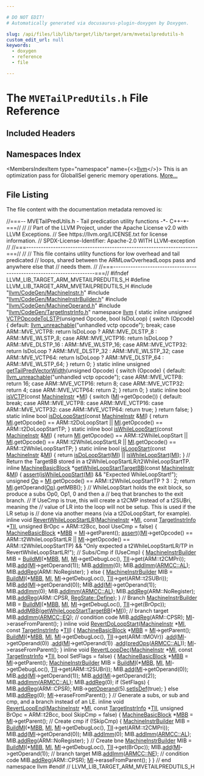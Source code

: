 ```yaml
---

# DO NOT EDIT!
# Automatically generated via docusaurus-plugin-doxygen by Doxygen.

slug: /api/files/lib/lib/target/lib/target/arm/mvetailpredutils-h
custom_edit_url: null
keywords:
  - doxygen
  - reference
  - file

---
```





# The `MVETailPredUtils.h` File Reference

<DoxygenPage pluginConfig={pluginConfig}>



## Included Headers

<IncludesList>
<IncludesListItem
  filePath="llvm/CodeGen/MachineInstr.h"
  permalink="/docs/api/files/include/include/llvm/include/llvm/codegen/machineinstr-h"
  isLocal="true" />
<IncludesListItem
  filePath="llvm/CodeGen/MachineInstrBuilder.h"
  permalink="/docs/api/files/include/include/llvm/include/llvm/codegen/machineinstrbuilder-h"
  isLocal="true" />
<IncludesListItem
  filePath="llvm/CodeGen/MachineOperand.h"
  permalink="/docs/api/files/include/include/llvm/include/llvm/codegen/machineoperand-h"
  isLocal="true" />
<IncludesListItem
  filePath="llvm/CodeGen/TargetInstrInfo.h"
  permalink="/docs/api/files/include/include/llvm/include/llvm/codegen/targetinstrinfo-h"
  isLocal="true" />
</IncludesList>

## Namespaces Index

<MembersIndex>

<MembersIndexItem
  type="namespace"
  name={<><a href="/docs/api/namespaces/llvm">llvm</a></>}>
This is an optimization pass for GlobalISel generic memory operations. <a href="/docs/api/namespaces/llvm/#details">More...</a>
</MembersIndexItem>

</MembersIndex>


## File Listing

The file content with the documentation metadata removed is:

<ProgramListing>

<Link id="l00001" /><CodeLine lineNumber="1"><Highlight kind="comment">//===-- MVETailPredUtils.h - Tail predication utility functions -&#42;- C++-&#42;-===//</Highlight><Highlight kind="normal"></Highlight></CodeLine>
<Link id="l00002" /><CodeLine lineNumber="2"><Highlight kind="normal"></Highlight><Highlight kind="comment">//</Highlight><Highlight kind="normal"></Highlight></CodeLine>
<Link id="l00003" /><CodeLine lineNumber="3"><Highlight kind="normal"></Highlight><Highlight kind="comment">// Part of the LLVM Project, under the Apache License v2.0 with LLVM Exceptions.</Highlight><Highlight kind="normal"></Highlight></CodeLine>
<Link id="l00004" /><CodeLine lineNumber="4"><Highlight kind="normal"></Highlight><Highlight kind="comment">// See https://llvm.org/LICENSE.txt for license information.</Highlight><Highlight kind="normal"></Highlight></CodeLine>
<Link id="l00005" /><CodeLine lineNumber="5"><Highlight kind="normal"></Highlight><Highlight kind="comment">// SPDX-License-Identifier: Apache-2.0 WITH LLVM-exception</Highlight><Highlight kind="normal"></Highlight></CodeLine>
<Link id="l00006" /><CodeLine lineNumber="6"><Highlight kind="normal"></Highlight><Highlight kind="comment">//</Highlight><Highlight kind="normal"></Highlight></CodeLine>
<Link id="l00007" /><CodeLine lineNumber="7"><Highlight kind="normal"></Highlight><Highlight kind="comment">//===----------------------------------------------------------------------===//</Highlight><Highlight kind="normal"></Highlight></CodeLine>
<Link id="l00008" /><CodeLine lineNumber="8"><Highlight kind="normal"></Highlight><Highlight kind="comment">//</Highlight><Highlight kind="normal"></Highlight></CodeLine>
<Link id="l00009" /><CodeLine lineNumber="9"><Highlight kind="normal"></Highlight><Highlight kind="comment">// This file contains utility functions for low overhead and tail predicated</Highlight><Highlight kind="normal"></Highlight></CodeLine>
<Link id="l00010" /><CodeLine lineNumber="10"><Highlight kind="normal"></Highlight><Highlight kind="comment">// loops, shared between the ARMLowOverheadLoops pass and anywhere else that</Highlight><Highlight kind="normal"></Highlight></CodeLine>
<Link id="l00011" /><CodeLine lineNumber="11"><Highlight kind="normal"></Highlight><Highlight kind="comment">// needs them.</Highlight><Highlight kind="normal"></Highlight></CodeLine>
<Link id="l00012" /><CodeLine lineNumber="12"><Highlight kind="normal"></Highlight><Highlight kind="comment">//</Highlight><Highlight kind="normal"></Highlight></CodeLine>
<Link id="l00013" /><CodeLine lineNumber="13"><Highlight kind="normal"></Highlight><Highlight kind="comment">//===----------------------------------------------------------------------===//</Highlight><Highlight kind="normal"></Highlight></CodeLine>
<Link id="l00014" /><CodeLine lineNumber="14"><Highlight kind="normal"></Highlight></CodeLine>
<Link id="l00015" /><CodeLine lineNumber="15"><Highlight kind="normal"></Highlight><Highlight kind="preprocessor">#ifndef LLVM&#95;LIB&#95;TARGET&#95;ARM&#95;MVETAILPREDUTILS&#95;H</Highlight><Highlight kind="normal"></Highlight></CodeLine>
<Link id="l00016" /><CodeLine lineNumber="16"><Highlight kind="normal"></Highlight><Highlight kind="preprocessor">#define LLVM&#95;LIB&#95;TARGET&#95;ARM&#95;MVETAILPREDUTILS&#95;H</Highlight><Highlight kind="normal"></Highlight></CodeLine>
<Link id="l00017" /><CodeLine lineNumber="17"><Highlight kind="normal"></Highlight></CodeLine>
<Link id="l00018" /><CodeLine lineNumber="18"><Highlight kind="normal"></Highlight><Highlight kind="preprocessor">#include &quot;<a href="/docs/api/files/include/include/llvm/include/llvm/codegen/machineinstr-h">llvm/CodeGen/MachineInstr.h</a>&quot;</Highlight><Highlight kind="normal"></Highlight></CodeLine>
<Link id="l00019" /><CodeLine lineNumber="19"><Highlight kind="normal"></Highlight><Highlight kind="preprocessor">#include &quot;<a href="/docs/api/files/include/include/llvm/include/llvm/codegen/machineinstrbuilder-h">llvm/CodeGen/MachineInstrBuilder.h</a>&quot;</Highlight><Highlight kind="normal"></Highlight></CodeLine>
<Link id="l00020" /><CodeLine lineNumber="20"><Highlight kind="normal"></Highlight><Highlight kind="preprocessor">#include &quot;<a href="/docs/api/files/include/include/llvm/include/llvm/codegen/machineoperand-h">llvm/CodeGen/MachineOperand.h</a>&quot;</Highlight><Highlight kind="normal"></Highlight></CodeLine>
<Link id="l00021" /><CodeLine lineNumber="21"><Highlight kind="normal"></Highlight><Highlight kind="preprocessor">#include &quot;<a href="/docs/api/files/include/include/llvm/include/llvm/codegen/targetinstrinfo-h">llvm/CodeGen/TargetInstrInfo.h</a>&quot;</Highlight><Highlight kind="normal"></Highlight></CodeLine>
<Link id="l00022" /><CodeLine lineNumber="22"><Highlight kind="normal"></Highlight></CodeLine>
<Link id="l00023" /><CodeLine lineNumber="23"><Highlight kind="normal"></Highlight><Highlight kind="keyword">namespace </Highlight><Highlight kind="normal"><a href="/docs/api/namespaces/llvm">llvm</a> &#123;</Highlight></CodeLine>
<Link id="l00024" /><CodeLine lineNumber="24"><Highlight kind="normal"></Highlight></CodeLine>
<Link id="l00025" /><CodeLine lineNumber="25" lineLink="/docs/api/namespaces/llvm/#aa66305962c0042c0ef4d8f881a282d72"><Highlight kind="normal"></Highlight><Highlight kind="keyword">static</Highlight><Highlight kind="normal"> </Highlight><Highlight kind="keyword">inline</Highlight><Highlight kind="normal"> </Highlight><Highlight kind="keywordtype">unsigned</Highlight><Highlight kind="normal"> <a href="/docs/api/namespaces/llvm/#aa66305962c0042c0ef4d8f881a282d72">VCTPOpcodeToLSTP</a>(</Highlight><Highlight kind="keywordtype">unsigned</Highlight><Highlight kind="normal"> Opcode, </Highlight><Highlight kind="keywordtype">bool</Highlight><Highlight kind="normal"> IsDoLoop) &#123;</Highlight></CodeLine>
<Link id="l00026" /><CodeLine lineNumber="26"><Highlight kind="normal">  </Highlight><Highlight kind="keywordflow">switch</Highlight><Highlight kind="normal"> (Opcode) &#123;</Highlight></CodeLine>
<Link id="l00027" /><CodeLine lineNumber="27"><Highlight kind="normal">  </Highlight><Highlight kind="keywordflow">default</Highlight><Highlight kind="normal">:</Highlight></CodeLine>
<Link id="l00028" /><CodeLine lineNumber="28"><Highlight kind="normal">    <a href="/docs/api/files/include/include/llvm/include/llvm/support/errorhandling-h/#ace243f5c25697a1107cce46626b3dc94">llvm&#95;unreachable</a>(</Highlight><Highlight kind="stringliteral">&quot;unhandled vctp opcode&quot;</Highlight><Highlight kind="normal">);</Highlight></CodeLine>
<Link id="l00029" /><CodeLine lineNumber="29"><Highlight kind="normal">    </Highlight><Highlight kind="keywordflow">break</Highlight><Highlight kind="normal">;</Highlight></CodeLine>
<Link id="l00030" /><CodeLine lineNumber="30"><Highlight kind="normal">  </Highlight><Highlight kind="keywordflow">case</Highlight><Highlight kind="normal"> ARM::MVE&#95;VCTP8:</Highlight></CodeLine>
<Link id="l00031" /><CodeLine lineNumber="31"><Highlight kind="normal">    </Highlight><Highlight kind="keywordflow">return</Highlight><Highlight kind="normal"> IsDoLoop ? ARM::MVE&#95;DLSTP&#95;8 : ARM::MVE&#95;WLSTP&#95;8;</Highlight></CodeLine>
<Link id="l00032" /><CodeLine lineNumber="32"><Highlight kind="normal">  </Highlight><Highlight kind="keywordflow">case</Highlight><Highlight kind="normal"> ARM::MVE&#95;VCTP16:</Highlight></CodeLine>
<Link id="l00033" /><CodeLine lineNumber="33"><Highlight kind="normal">    </Highlight><Highlight kind="keywordflow">return</Highlight><Highlight kind="normal"> IsDoLoop ? ARM::MVE&#95;DLSTP&#95;16 : ARM::MVE&#95;WLSTP&#95;16;</Highlight></CodeLine>
<Link id="l00034" /><CodeLine lineNumber="34"><Highlight kind="normal">  </Highlight><Highlight kind="keywordflow">case</Highlight><Highlight kind="normal"> ARM::MVE&#95;VCTP32:</Highlight></CodeLine>
<Link id="l00035" /><CodeLine lineNumber="35"><Highlight kind="normal">    </Highlight><Highlight kind="keywordflow">return</Highlight><Highlight kind="normal"> IsDoLoop ? ARM::MVE&#95;DLSTP&#95;32 : ARM::MVE&#95;WLSTP&#95;32;</Highlight></CodeLine>
<Link id="l00036" /><CodeLine lineNumber="36"><Highlight kind="normal">  </Highlight><Highlight kind="keywordflow">case</Highlight><Highlight kind="normal"> ARM::MVE&#95;VCTP64:</Highlight></CodeLine>
<Link id="l00037" /><CodeLine lineNumber="37"><Highlight kind="normal">    </Highlight><Highlight kind="keywordflow">return</Highlight><Highlight kind="normal"> IsDoLoop ? ARM::MVE&#95;DLSTP&#95;64 : ARM::MVE&#95;WLSTP&#95;64;</Highlight></CodeLine>
<Link id="l00038" /><CodeLine lineNumber="38"><Highlight kind="normal">  &#125;</Highlight></CodeLine>
<Link id="l00039" /><CodeLine lineNumber="39"><Highlight kind="normal">  </Highlight><Highlight kind="keywordflow">return</Highlight><Highlight kind="normal"> 0;</Highlight></CodeLine>
<Link id="l00040" /><CodeLine lineNumber="40"><Highlight kind="normal">&#125;</Highlight></CodeLine>
<Link id="l00041" /><CodeLine lineNumber="41"><Highlight kind="normal"></Highlight></CodeLine>
<Link id="l00042" /><CodeLine lineNumber="42" lineLink="/docs/api/namespaces/llvm/#a469e94cf2a0777a0bb92dfb2f6fa5b12"><Highlight kind="normal"></Highlight><Highlight kind="keyword">static</Highlight><Highlight kind="normal"> </Highlight><Highlight kind="keyword">inline</Highlight><Highlight kind="normal"> </Highlight><Highlight kind="keywordtype">unsigned</Highlight><Highlight kind="normal"> <a href="/docs/api/namespaces/llvm/#a469e94cf2a0777a0bb92dfb2f6fa5b12">getTailPredVectorWidth</a>(</Highlight><Highlight kind="keywordtype">unsigned</Highlight><Highlight kind="normal"> Opcode) &#123;</Highlight></CodeLine>
<Link id="l00043" /><CodeLine lineNumber="43"><Highlight kind="normal">  </Highlight><Highlight kind="keywordflow">switch</Highlight><Highlight kind="normal"> (Opcode) &#123;</Highlight></CodeLine>
<Link id="l00044" /><CodeLine lineNumber="44"><Highlight kind="normal">  </Highlight><Highlight kind="keywordflow">default</Highlight><Highlight kind="normal">:</Highlight></CodeLine>
<Link id="l00045" /><CodeLine lineNumber="45"><Highlight kind="normal">    <a href="/docs/api/files/include/include/llvm/include/llvm/support/errorhandling-h/#ace243f5c25697a1107cce46626b3dc94">llvm&#95;unreachable</a>(</Highlight><Highlight kind="stringliteral">&quot;unhandled vctp opcode&quot;</Highlight><Highlight kind="normal">);</Highlight></CodeLine>
<Link id="l00046" /><CodeLine lineNumber="46"><Highlight kind="normal">  </Highlight><Highlight kind="keywordflow">case</Highlight><Highlight kind="normal"> ARM::MVE&#95;VCTP8:</Highlight></CodeLine>
<Link id="l00047" /><CodeLine lineNumber="47"><Highlight kind="normal">    </Highlight><Highlight kind="keywordflow">return</Highlight><Highlight kind="normal"> 16;</Highlight></CodeLine>
<Link id="l00048" /><CodeLine lineNumber="48"><Highlight kind="normal">  </Highlight><Highlight kind="keywordflow">case</Highlight><Highlight kind="normal"> ARM::MVE&#95;VCTP16:</Highlight></CodeLine>
<Link id="l00049" /><CodeLine lineNumber="49"><Highlight kind="normal">    </Highlight><Highlight kind="keywordflow">return</Highlight><Highlight kind="normal"> 8;</Highlight></CodeLine>
<Link id="l00050" /><CodeLine lineNumber="50"><Highlight kind="normal">  </Highlight><Highlight kind="keywordflow">case</Highlight><Highlight kind="normal"> ARM::MVE&#95;VCTP32:</Highlight></CodeLine>
<Link id="l00051" /><CodeLine lineNumber="51"><Highlight kind="normal">    </Highlight><Highlight kind="keywordflow">return</Highlight><Highlight kind="normal"> 4;</Highlight></CodeLine>
<Link id="l00052" /><CodeLine lineNumber="52"><Highlight kind="normal">  </Highlight><Highlight kind="keywordflow">case</Highlight><Highlight kind="normal"> ARM::MVE&#95;VCTP64:</Highlight></CodeLine>
<Link id="l00053" /><CodeLine lineNumber="53"><Highlight kind="normal">    </Highlight><Highlight kind="keywordflow">return</Highlight><Highlight kind="normal"> 2;</Highlight></CodeLine>
<Link id="l00054" /><CodeLine lineNumber="54"><Highlight kind="normal">  &#125;</Highlight></CodeLine>
<Link id="l00055" /><CodeLine lineNumber="55"><Highlight kind="normal">  </Highlight><Highlight kind="keywordflow">return</Highlight><Highlight kind="normal"> 0;</Highlight></CodeLine>
<Link id="l00056" /><CodeLine lineNumber="56"><Highlight kind="normal">&#125;</Highlight></CodeLine>
<Link id="l00057" /><CodeLine lineNumber="57"><Highlight kind="normal"></Highlight></CodeLine>
<Link id="l00058" /><CodeLine lineNumber="58" lineLink="/docs/api/namespaces/llvm/#a1aac4710f97e398ee1ab548fa48b5bb9"><Highlight kind="normal"></Highlight><Highlight kind="keyword">static</Highlight><Highlight kind="normal"> </Highlight><Highlight kind="keyword">inline</Highlight><Highlight kind="normal"> </Highlight><Highlight kind="keywordtype">bool</Highlight><Highlight kind="normal"> <a href="/docs/api/namespaces/llvm/#a1aac4710f97e398ee1ab548fa48b5bb9">isVCTP</a>(</Highlight><Highlight kind="keyword">const</Highlight><Highlight kind="normal"> <a href="/docs/api/classes/llvm/machineinstr">MachineInstr</a> &#42;<a href="/docs/api/files/lib/lib/codegen/lib/codegen/globalisel/irtranslator-cpp/#abe44dfdea65b4f7e11e0a608ab708b76">MI</a>) &#123;</Highlight></CodeLine>
<Link id="l00059" /><CodeLine lineNumber="59"><Highlight kind="normal">  </Highlight><Highlight kind="keywordflow">switch</Highlight><Highlight kind="normal"> (<a href="/docs/api/files/lib/lib/codegen/lib/codegen/globalisel/irtranslator-cpp/#abe44dfdea65b4f7e11e0a608ab708b76">MI</a>-&gt;getOpcode()) &#123;</Highlight></CodeLine>
<Link id="l00060" /><CodeLine lineNumber="60"><Highlight kind="normal">  </Highlight><Highlight kind="keywordflow">default</Highlight><Highlight kind="normal">:</Highlight></CodeLine>
<Link id="l00061" /><CodeLine lineNumber="61"><Highlight kind="normal">    </Highlight><Highlight kind="keywordflow">break</Highlight><Highlight kind="normal">;</Highlight></CodeLine>
<Link id="l00062" /><CodeLine lineNumber="62"><Highlight kind="normal">  </Highlight><Highlight kind="keywordflow">case</Highlight><Highlight kind="normal"> ARM::MVE&#95;VCTP8:</Highlight></CodeLine>
<Link id="l00063" /><CodeLine lineNumber="63"><Highlight kind="normal">  </Highlight><Highlight kind="keywordflow">case</Highlight><Highlight kind="normal"> ARM::MVE&#95;VCTP16:</Highlight></CodeLine>
<Link id="l00064" /><CodeLine lineNumber="64"><Highlight kind="normal">  </Highlight><Highlight kind="keywordflow">case</Highlight><Highlight kind="normal"> ARM::MVE&#95;VCTP32:</Highlight></CodeLine>
<Link id="l00065" /><CodeLine lineNumber="65"><Highlight kind="normal">  </Highlight><Highlight kind="keywordflow">case</Highlight><Highlight kind="normal"> ARM::MVE&#95;VCTP64:</Highlight></CodeLine>
<Link id="l00066" /><CodeLine lineNumber="66"><Highlight kind="normal">    </Highlight><Highlight kind="keywordflow">return</Highlight><Highlight kind="normal"> </Highlight><Highlight kind="keyword">true</Highlight><Highlight kind="normal">;</Highlight></CodeLine>
<Link id="l00067" /><CodeLine lineNumber="67"><Highlight kind="normal">  &#125;</Highlight></CodeLine>
<Link id="l00068" /><CodeLine lineNumber="68"><Highlight kind="normal">  </Highlight><Highlight kind="keywordflow">return</Highlight><Highlight kind="normal"> </Highlight><Highlight kind="keyword">false</Highlight><Highlight kind="normal">;</Highlight></CodeLine>
<Link id="l00069" /><CodeLine lineNumber="69"><Highlight kind="normal">&#125;</Highlight></CodeLine>
<Link id="l00070" /><CodeLine lineNumber="70"><Highlight kind="normal"></Highlight></CodeLine>
<Link id="l00071" /><CodeLine lineNumber="71" lineLink="/docs/api/namespaces/llvm/#a022cded702d737077e735b1eb79f8a28"><Highlight kind="normal"></Highlight><Highlight kind="keyword">static</Highlight><Highlight kind="normal"> </Highlight><Highlight kind="keyword">inline</Highlight><Highlight kind="normal"> </Highlight><Highlight kind="keywordtype">bool</Highlight><Highlight kind="normal"> <a href="/docs/api/namespaces/llvm/#a022cded702d737077e735b1eb79f8a28">isDoLoopStart</a>(</Highlight><Highlight kind="keyword">const</Highlight><Highlight kind="normal"> <a href="/docs/api/classes/llvm/machineinstr">MachineInstr</a> &amp;<a href="/docs/api/files/lib/lib/codegen/lib/codegen/globalisel/irtranslator-cpp/#abe44dfdea65b4f7e11e0a608ab708b76">MI</a>) &#123;</Highlight></CodeLine>
<Link id="l00072" /><CodeLine lineNumber="72"><Highlight kind="normal">  </Highlight><Highlight kind="keywordflow">return</Highlight><Highlight kind="normal"> <a href="/docs/api/files/lib/lib/codegen/lib/codegen/globalisel/irtranslator-cpp/#abe44dfdea65b4f7e11e0a608ab708b76">MI</a>.getOpcode() == ARM::t2DoLoopStart ||</Highlight></CodeLine>
<Link id="l00073" /><CodeLine lineNumber="73"><Highlight kind="normal">         <a href="/docs/api/files/lib/lib/codegen/lib/codegen/globalisel/irtranslator-cpp/#abe44dfdea65b4f7e11e0a608ab708b76">MI</a>.getOpcode() == ARM::t2DoLoopStartTP;</Highlight></CodeLine>
<Link id="l00074" /><CodeLine lineNumber="74"><Highlight kind="normal">&#125;</Highlight></CodeLine>
<Link id="l00075" /><CodeLine lineNumber="75"><Highlight kind="normal"></Highlight></CodeLine>
<Link id="l00076" /><CodeLine lineNumber="76" lineLink="/docs/api/namespaces/llvm/#ace27fc73322204af1d8dbd05dea927bc"><Highlight kind="normal"></Highlight><Highlight kind="keyword">static</Highlight><Highlight kind="normal"> </Highlight><Highlight kind="keyword">inline</Highlight><Highlight kind="normal"> </Highlight><Highlight kind="keywordtype">bool</Highlight><Highlight kind="normal"> <a href="/docs/api/namespaces/llvm/#ace27fc73322204af1d8dbd05dea927bc">isWhileLoopStart</a>(</Highlight><Highlight kind="keyword">const</Highlight><Highlight kind="normal"> <a href="/docs/api/classes/llvm/machineinstr">MachineInstr</a> &amp;<a href="/docs/api/files/lib/lib/codegen/lib/codegen/globalisel/irtranslator-cpp/#abe44dfdea65b4f7e11e0a608ab708b76">MI</a>) &#123;</Highlight></CodeLine>
<Link id="l00077" /><CodeLine lineNumber="77"><Highlight kind="normal">  </Highlight><Highlight kind="keywordflow">return</Highlight><Highlight kind="normal"> <a href="/docs/api/files/lib/lib/codegen/lib/codegen/globalisel/irtranslator-cpp/#abe44dfdea65b4f7e11e0a608ab708b76">MI</a>.getOpcode() == ARM::t2WhileLoopStart ||</Highlight></CodeLine>
<Link id="l00078" /><CodeLine lineNumber="78"><Highlight kind="normal">         <a href="/docs/api/files/lib/lib/codegen/lib/codegen/globalisel/irtranslator-cpp/#abe44dfdea65b4f7e11e0a608ab708b76">MI</a>.getOpcode() == ARM::t2WhileLoopStartLR ||</Highlight></CodeLine>
<Link id="l00079" /><CodeLine lineNumber="79"><Highlight kind="normal">         <a href="/docs/api/files/lib/lib/codegen/lib/codegen/globalisel/irtranslator-cpp/#abe44dfdea65b4f7e11e0a608ab708b76">MI</a>.getOpcode() == ARM::t2WhileLoopStartTP;</Highlight></CodeLine>
<Link id="l00080" /><CodeLine lineNumber="80"><Highlight kind="normal">&#125;</Highlight></CodeLine>
<Link id="l00081" /><CodeLine lineNumber="81"><Highlight kind="normal"></Highlight></CodeLine>
<Link id="l00082" /><CodeLine lineNumber="82" lineLink="/docs/api/namespaces/llvm/#a853bcbeb54ba762a07c1ae1a0e16ccad"><Highlight kind="normal"></Highlight><Highlight kind="keyword">static</Highlight><Highlight kind="normal"> </Highlight><Highlight kind="keyword">inline</Highlight><Highlight kind="normal"> </Highlight><Highlight kind="keywordtype">bool</Highlight><Highlight kind="normal"> <a href="/docs/api/namespaces/llvm/#a853bcbeb54ba762a07c1ae1a0e16ccad">isLoopStart</a>(</Highlight><Highlight kind="keyword">const</Highlight><Highlight kind="normal"> <a href="/docs/api/classes/llvm/machineinstr">MachineInstr</a> &amp;<a href="/docs/api/files/lib/lib/codegen/lib/codegen/globalisel/irtranslator-cpp/#abe44dfdea65b4f7e11e0a608ab708b76">MI</a>) &#123;</Highlight></CodeLine>
<Link id="l00083" /><CodeLine lineNumber="83"><Highlight kind="normal">  </Highlight><Highlight kind="keywordflow">return</Highlight><Highlight kind="normal"> <a href="/docs/api/namespaces/llvm/#a022cded702d737077e735b1eb79f8a28">isDoLoopStart</a>(<a href="/docs/api/files/lib/lib/codegen/lib/codegen/globalisel/irtranslator-cpp/#abe44dfdea65b4f7e11e0a608ab708b76">MI</a>) || <a href="/docs/api/namespaces/llvm/#ace27fc73322204af1d8dbd05dea927bc">isWhileLoopStart</a>(<a href="/docs/api/files/lib/lib/codegen/lib/codegen/globalisel/irtranslator-cpp/#abe44dfdea65b4f7e11e0a608ab708b76">MI</a>);</Highlight></CodeLine>
<Link id="l00084" /><CodeLine lineNumber="84"><Highlight kind="normal">&#125;</Highlight></CodeLine>
<Link id="l00085" /><CodeLine lineNumber="85"><Highlight kind="normal"></Highlight></CodeLine>
<Link id="l00086" /><CodeLine lineNumber="86"><Highlight kind="normal"></Highlight><Highlight kind="comment">// Return the TargetBB stored in a t2WhileLoopStartLR/t2WhileLoopStartTP.</Highlight><Highlight kind="normal"></Highlight></CodeLine>
<Link id="l00087" /><CodeLine lineNumber="87" lineLink="/docs/api/namespaces/llvm/#ac0b14ffe3bb6e079f201c83a682b8943"><Highlight kind="normal"></Highlight><Highlight kind="keyword">inline</Highlight><Highlight kind="normal"> <a href="/docs/api/classes/llvm/machinebasicblock">MachineBasicBlock</a> &#42;<a href="/docs/api/namespaces/llvm/#ac0b14ffe3bb6e079f201c83a682b8943">getWhileLoopStartTargetBB</a>(</Highlight><Highlight kind="keyword">const</Highlight><Highlight kind="normal"> <a href="/docs/api/classes/llvm/machineinstr">MachineInstr</a> &amp;<a href="/docs/api/files/lib/lib/codegen/lib/codegen/globalisel/irtranslator-cpp/#abe44dfdea65b4f7e11e0a608ab708b76">MI</a>) &#123;</Highlight></CodeLine>
<Link id="l00088" /><CodeLine lineNumber="88"><Highlight kind="normal">  <a href="/docs/api/files/lib/lib/target/lib/target/amdgpu/silowercontrolflow-cpp/#a4868c5d81c5ccc98c47aeab6244346a0">assert</a>(<a href="/docs/api/namespaces/llvm/#ace27fc73322204af1d8dbd05dea927bc">isWhileLoopStart</a>(<a href="/docs/api/files/lib/lib/codegen/lib/codegen/globalisel/irtranslator-cpp/#abe44dfdea65b4f7e11e0a608ab708b76">MI</a>) &amp;&amp; </Highlight><Highlight kind="stringliteral">&quot;Expected WhileLoopStart!&quot;</Highlight><Highlight kind="normal">);</Highlight></CodeLine>
<Link id="l00089" /><CodeLine lineNumber="89"><Highlight kind="normal">  </Highlight><Highlight kind="keywordtype">unsigned</Highlight><Highlight kind="normal"> <a href="/docs/api/namespaces/llvm/#ab471937b9a227e70c7fe8bd9604014d6">Op</a> = <a href="/docs/api/files/lib/lib/codegen/lib/codegen/globalisel/irtranslator-cpp/#abe44dfdea65b4f7e11e0a608ab708b76">MI</a>.getOpcode() == ARM::t2WhileLoopStartTP ? 3 : 2;</Highlight></CodeLine>
<Link id="l00090" /><CodeLine lineNumber="90"><Highlight kind="normal">  </Highlight><Highlight kind="keywordflow">return</Highlight><Highlight kind="normal"> <a href="/docs/api/files/lib/lib/codegen/lib/codegen/globalisel/irtranslator-cpp/#abe44dfdea65b4f7e11e0a608ab708b76">MI</a>.getOperand(<a href="/docs/api/namespaces/llvm/#ab471937b9a227e70c7fe8bd9604014d6">Op</a>).getMBB();</Highlight></CodeLine>
<Link id="l00091" /><CodeLine lineNumber="91"><Highlight kind="normal">&#125;</Highlight></CodeLine>
<Link id="l00092" /><CodeLine lineNumber="92"><Highlight kind="normal"></Highlight></CodeLine>
<Link id="l00093" /><CodeLine lineNumber="93"><Highlight kind="normal"></Highlight><Highlight kind="comment">// WhileLoopStart holds the exit block, so produce a subs Op0, Op1, 0 and then a</Highlight><Highlight kind="normal"></Highlight></CodeLine>
<Link id="l00094" /><CodeLine lineNumber="94"><Highlight kind="normal"></Highlight><Highlight kind="comment">// beq that branches to the exit branch.</Highlight><Highlight kind="normal"></Highlight></CodeLine>
<Link id="l00095" /><CodeLine lineNumber="95"><Highlight kind="normal"></Highlight><Highlight kind="comment">// If UseCmp is true, this will create a t2CMP instead of a t2SUBri, meaning the</Highlight><Highlight kind="normal"></Highlight></CodeLine>
<Link id="l00096" /><CodeLine lineNumber="96"><Highlight kind="normal"></Highlight><Highlight kind="comment">// value of LR into the loop will not be setup. This is used if the LR setup is</Highlight><Highlight kind="normal"></Highlight></CodeLine>
<Link id="l00097" /><CodeLine lineNumber="97"><Highlight kind="normal"></Highlight><Highlight kind="comment">// done via another means (via a t2DoLoopStart, for example).</Highlight><Highlight kind="normal"></Highlight></CodeLine>
<Link id="l00098" /><CodeLine lineNumber="98" lineLink="/docs/api/namespaces/llvm/#a9061b9ab01f65a05033f729a2f12e91a"><Highlight kind="normal"></Highlight><Highlight kind="keyword">inline</Highlight><Highlight kind="normal"> </Highlight><Highlight kind="keywordtype">void</Highlight><Highlight kind="normal"> <a href="/docs/api/namespaces/llvm/#a9061b9ab01f65a05033f729a2f12e91a">RevertWhileLoopStartLR</a>(<a href="/docs/api/classes/llvm/machineinstr">MachineInstr</a> &#42;<a href="/docs/api/files/lib/lib/codegen/lib/codegen/globalisel/irtranslator-cpp/#abe44dfdea65b4f7e11e0a608ab708b76">MI</a>, </Highlight><Highlight kind="keyword">const</Highlight><Highlight kind="normal"> <a href="/docs/api/classes/llvm/targetinstrinfo">TargetInstrInfo</a> &#42;<a href="/docs/api/files/lib/lib/target/lib/target/hexagon/hexagoncopytocombine-cpp/#a1d40004718218dbdf06b496766299101">TII</a>,</Highlight></CodeLine>
<Link id="l00099" /><CodeLine lineNumber="99"><Highlight kind="normal">                                   </Highlight><Highlight kind="keywordtype">unsigned</Highlight><Highlight kind="normal"> BrOpc = ARM::t2Bcc,</Highlight></CodeLine>
<Link id="l00100" /><CodeLine lineNumber="100"><Highlight kind="normal">                                   </Highlight><Highlight kind="keywordtype">bool</Highlight><Highlight kind="normal"> UseCmp = </Highlight><Highlight kind="keyword">false</Highlight><Highlight kind="normal">) &#123;</Highlight></CodeLine>
<Link id="l00101" /><CodeLine lineNumber="101"><Highlight kind="normal">  <a href="/docs/api/classes/llvm/machinebasicblock">MachineBasicBlock</a> &#42;<a href="/docs/api/files/lib/lib/target/lib/target/arm/armslshardening-cpp/#a5958512eae2979bd2eb383977996a600">MBB</a> = <a href="/docs/api/files/lib/lib/codegen/lib/codegen/globalisel/irtranslator-cpp/#abe44dfdea65b4f7e11e0a608ab708b76">MI</a>-&gt;getParent();</Highlight></CodeLine>
<Link id="l00102" /><CodeLine lineNumber="102"><Highlight kind="normal">  <a href="/docs/api/files/lib/lib/target/lib/target/amdgpu/silowercontrolflow-cpp/#a4868c5d81c5ccc98c47aeab6244346a0">assert</a>((<a href="/docs/api/files/lib/lib/codegen/lib/codegen/globalisel/irtranslator-cpp/#abe44dfdea65b4f7e11e0a608ab708b76">MI</a>-&gt;getOpcode() == ARM::t2WhileLoopStartLR ||</Highlight></CodeLine>
<Link id="l00103" /><CodeLine lineNumber="103"><Highlight kind="normal">          <a href="/docs/api/files/lib/lib/codegen/lib/codegen/globalisel/irtranslator-cpp/#abe44dfdea65b4f7e11e0a608ab708b76">MI</a>-&gt;getOpcode() == ARM::t2WhileLoopStartTP) &amp;&amp;</Highlight></CodeLine>
<Link id="l00104" /><CodeLine lineNumber="104"><Highlight kind="normal">         </Highlight><Highlight kind="stringliteral">&quot;Only expected a t2WhileLoopStartLR/TP in RevertWhileLoopStartLR!&quot;</Highlight><Highlight kind="normal">);</Highlight></CodeLine>
<Link id="l00105" /><CodeLine lineNumber="105"><Highlight kind="normal"></Highlight></CodeLine>
<Link id="l00106" /><CodeLine lineNumber="106"><Highlight kind="normal">  </Highlight><Highlight kind="comment">// Subs/Cmp</Highlight><Highlight kind="normal"></Highlight></CodeLine>
<Link id="l00107" /><CodeLine lineNumber="107"><Highlight kind="normal">  </Highlight><Highlight kind="keywordflow">if</Highlight><Highlight kind="normal"> (UseCmp) &#123;</Highlight></CodeLine>
<Link id="l00108" /><CodeLine lineNumber="108"><Highlight kind="normal">    <a href="/docs/api/classes/llvm/machineinstrbuilder">MachineInstrBuilder</a> MIB =</Highlight></CodeLine>
<Link id="l00109" /><CodeLine lineNumber="109"><Highlight kind="normal">        <a href="/docs/api/namespaces/llvm/#a17e04afcf0c5efeb0eb6a9a45287b5e4">BuildMI</a>(&#42;<a href="/docs/api/files/lib/lib/target/lib/target/arm/armslshardening-cpp/#a5958512eae2979bd2eb383977996a600">MBB</a>, <a href="/docs/api/files/lib/lib/codegen/lib/codegen/globalisel/irtranslator-cpp/#abe44dfdea65b4f7e11e0a608ab708b76">MI</a>, <a href="/docs/api/files/lib/lib/codegen/lib/codegen/globalisel/irtranslator-cpp/#abe44dfdea65b4f7e11e0a608ab708b76">MI</a>-&gt;getDebugLoc(), <a href="/docs/api/files/lib/lib/target/lib/target/hexagon/hexagoncopytocombine-cpp/#a1d40004718218dbdf06b496766299101">TII</a>-&gt;get(ARM::t2CMPri));</Highlight></CodeLine>
<Link id="l00110" /><CodeLine lineNumber="110"><Highlight kind="normal">    MIB.<a href="/docs/api/classes/llvm/machineinstrbuilder/#a713eab58694282971c413a0d6de5975c">add</a>(<a href="/docs/api/files/lib/lib/codegen/lib/codegen/globalisel/irtranslator-cpp/#abe44dfdea65b4f7e11e0a608ab708b76">MI</a>-&gt;getOperand(1));</Highlight></CodeLine>
<Link id="l00111" /><CodeLine lineNumber="111"><Highlight kind="normal">    MIB.<a href="/docs/api/classes/llvm/machineinstrbuilder/#a6c1f959947905135c7dd215b64957654">addImm</a>(0);</Highlight></CodeLine>
<Link id="l00112" /><CodeLine lineNumber="112"><Highlight kind="normal">    MIB.<a href="/docs/api/classes/llvm/machineinstrbuilder/#a6c1f959947905135c7dd215b64957654">addImm</a>(<a href="/docs/api/namespaces/llvm/armcc/#ac8391dd6b8083baa870dee5142ff22b6a8b2ef77967dee1220cc6ee5aee595e11">ARMCC::AL</a>);</Highlight></CodeLine>
<Link id="l00113" /><CodeLine lineNumber="113"><Highlight kind="normal">    MIB.<a href="/docs/api/classes/llvm/machineinstrbuilder/#a927857fc69e4b4f0cde307f86f180df5">addReg</a>(ARM::NoRegister);</Highlight></CodeLine>
<Link id="l00114" /><CodeLine lineNumber="114"><Highlight kind="normal">  &#125; </Highlight><Highlight kind="keywordflow">else</Highlight><Highlight kind="normal"> &#123;</Highlight></CodeLine>
<Link id="l00115" /><CodeLine lineNumber="115"><Highlight kind="normal">    <a href="/docs/api/classes/llvm/machineinstrbuilder">MachineInstrBuilder</a> MIB =</Highlight></CodeLine>
<Link id="l00116" /><CodeLine lineNumber="116"><Highlight kind="normal">        <a href="/docs/api/namespaces/llvm/#a17e04afcf0c5efeb0eb6a9a45287b5e4">BuildMI</a>(&#42;<a href="/docs/api/files/lib/lib/target/lib/target/arm/armslshardening-cpp/#a5958512eae2979bd2eb383977996a600">MBB</a>, <a href="/docs/api/files/lib/lib/codegen/lib/codegen/globalisel/irtranslator-cpp/#abe44dfdea65b4f7e11e0a608ab708b76">MI</a>, <a href="/docs/api/files/lib/lib/codegen/lib/codegen/globalisel/irtranslator-cpp/#abe44dfdea65b4f7e11e0a608ab708b76">MI</a>-&gt;getDebugLoc(), <a href="/docs/api/files/lib/lib/target/lib/target/hexagon/hexagoncopytocombine-cpp/#a1d40004718218dbdf06b496766299101">TII</a>-&gt;get(ARM::t2SUBri));</Highlight></CodeLine>
<Link id="l00117" /><CodeLine lineNumber="117"><Highlight kind="normal">    MIB.<a href="/docs/api/classes/llvm/machineinstrbuilder/#a713eab58694282971c413a0d6de5975c">add</a>(<a href="/docs/api/files/lib/lib/codegen/lib/codegen/globalisel/irtranslator-cpp/#abe44dfdea65b4f7e11e0a608ab708b76">MI</a>-&gt;getOperand(0));</Highlight></CodeLine>
<Link id="l00118" /><CodeLine lineNumber="118"><Highlight kind="normal">    MIB.<a href="/docs/api/classes/llvm/machineinstrbuilder/#a713eab58694282971c413a0d6de5975c">add</a>(<a href="/docs/api/files/lib/lib/codegen/lib/codegen/globalisel/irtranslator-cpp/#abe44dfdea65b4f7e11e0a608ab708b76">MI</a>-&gt;getOperand(1));</Highlight></CodeLine>
<Link id="l00119" /><CodeLine lineNumber="119"><Highlight kind="normal">    MIB.<a href="/docs/api/classes/llvm/machineinstrbuilder/#a6c1f959947905135c7dd215b64957654">addImm</a>(0);</Highlight></CodeLine>
<Link id="l00120" /><CodeLine lineNumber="120"><Highlight kind="normal">    MIB.<a href="/docs/api/classes/llvm/machineinstrbuilder/#a6c1f959947905135c7dd215b64957654">addImm</a>(<a href="/docs/api/namespaces/llvm/armcc/#ac8391dd6b8083baa870dee5142ff22b6a8b2ef77967dee1220cc6ee5aee595e11">ARMCC::AL</a>);</Highlight></CodeLine>
<Link id="l00121" /><CodeLine lineNumber="121"><Highlight kind="normal">    MIB.<a href="/docs/api/classes/llvm/machineinstrbuilder/#a927857fc69e4b4f0cde307f86f180df5">addReg</a>(ARM::NoRegister);</Highlight></CodeLine>
<Link id="l00122" /><CodeLine lineNumber="122"><Highlight kind="normal">    MIB.<a href="/docs/api/classes/llvm/machineinstrbuilder/#a927857fc69e4b4f0cde307f86f180df5">addReg</a>(ARM::CPSR, <a href="/docs/api/namespaces/llvm/regstate/#ade26fe5c9b3fe6948def36f7ca12dfc5a72c17e2ff2d5af62a30e56ac152aa8d5">RegState::Define</a>);</Highlight></CodeLine>
<Link id="l00123" /><CodeLine lineNumber="123"><Highlight kind="normal">  &#125;</Highlight></CodeLine>
<Link id="l00124" /><CodeLine lineNumber="124"><Highlight kind="normal"></Highlight></CodeLine>
<Link id="l00125" /><CodeLine lineNumber="125"><Highlight kind="normal">  </Highlight><Highlight kind="comment">// Branch</Highlight><Highlight kind="normal"></Highlight></CodeLine>
<Link id="l00126" /><CodeLine lineNumber="126"><Highlight kind="normal">  <a href="/docs/api/classes/llvm/machineinstrbuilder">MachineInstrBuilder</a> MIB =</Highlight></CodeLine>
<Link id="l00127" /><CodeLine lineNumber="127"><Highlight kind="normal">      <a href="/docs/api/namespaces/llvm/#a17e04afcf0c5efeb0eb6a9a45287b5e4">BuildMI</a>(&#42;<a href="/docs/api/files/lib/lib/target/lib/target/arm/armslshardening-cpp/#a5958512eae2979bd2eb383977996a600">MBB</a>, <a href="/docs/api/files/lib/lib/codegen/lib/codegen/globalisel/irtranslator-cpp/#abe44dfdea65b4f7e11e0a608ab708b76">MI</a>, <a href="/docs/api/files/lib/lib/codegen/lib/codegen/globalisel/irtranslator-cpp/#abe44dfdea65b4f7e11e0a608ab708b76">MI</a>-&gt;getDebugLoc(), <a href="/docs/api/files/lib/lib/target/lib/target/hexagon/hexagoncopytocombine-cpp/#a1d40004718218dbdf06b496766299101">TII</a>-&gt;get(BrOpc));</Highlight></CodeLine>
<Link id="l00128" /><CodeLine lineNumber="128"><Highlight kind="normal">  MIB.<a href="/docs/api/classes/llvm/machineinstrbuilder/#abf1febf2a98f588146548a3a485d3838">addMBB</a>(<a href="/docs/api/namespaces/llvm/#ac0b14ffe3bb6e079f201c83a682b8943">getWhileLoopStartTargetBB</a>(&#42;<a href="/docs/api/files/lib/lib/codegen/lib/codegen/globalisel/irtranslator-cpp/#abe44dfdea65b4f7e11e0a608ab708b76">MI</a>)); </Highlight><Highlight kind="comment">// branch target</Highlight><Highlight kind="normal"></Highlight></CodeLine>
<Link id="l00129" /><CodeLine lineNumber="129"><Highlight kind="normal">  MIB.<a href="/docs/api/classes/llvm/machineinstrbuilder/#a6c1f959947905135c7dd215b64957654">addImm</a>(<a href="/docs/api/namespaces/llvm/armcc/#ac8391dd6b8083baa870dee5142ff22b6a4f1d9a9a0660bc80837984980c7ba402">ARMCC::EQ</a>);                      </Highlight><Highlight kind="comment">// condition code</Highlight><Highlight kind="normal"></Highlight></CodeLine>
<Link id="l00130" /><CodeLine lineNumber="130"><Highlight kind="normal">  MIB.<a href="/docs/api/classes/llvm/machineinstrbuilder/#a927857fc69e4b4f0cde307f86f180df5">addReg</a>(ARM::CPSR);</Highlight></CodeLine>
<Link id="l00131" /><CodeLine lineNumber="131"><Highlight kind="normal"></Highlight></CodeLine>
<Link id="l00132" /><CodeLine lineNumber="132"><Highlight kind="normal">  <a href="/docs/api/files/lib/lib/codegen/lib/codegen/globalisel/irtranslator-cpp/#abe44dfdea65b4f7e11e0a608ab708b76">MI</a>-&gt;eraseFromParent();</Highlight></CodeLine>
<Link id="l00133" /><CodeLine lineNumber="133"><Highlight kind="normal">&#125;</Highlight></CodeLine>
<Link id="l00134" /><CodeLine lineNumber="134"><Highlight kind="normal"></Highlight></CodeLine>
<Link id="l00135" /><CodeLine lineNumber="135" lineLink="/docs/api/namespaces/llvm/#ad30a7e0e8650626f5a5ca4b7002ac267"><Highlight kind="normal"></Highlight><Highlight kind="keyword">inline</Highlight><Highlight kind="normal"> </Highlight><Highlight kind="keywordtype">void</Highlight><Highlight kind="normal"> <a href="/docs/api/namespaces/llvm/#ad30a7e0e8650626f5a5ca4b7002ac267">RevertDoLoopStart</a>(<a href="/docs/api/classes/llvm/machineinstr">MachineInstr</a> &#42;<a href="/docs/api/files/lib/lib/codegen/lib/codegen/globalisel/irtranslator-cpp/#abe44dfdea65b4f7e11e0a608ab708b76">MI</a>, </Highlight><Highlight kind="keyword">const</Highlight><Highlight kind="normal"> <a href="/docs/api/classes/llvm/targetinstrinfo">TargetInstrInfo</a> &#42;<a href="/docs/api/files/lib/lib/target/lib/target/hexagon/hexagoncopytocombine-cpp/#a1d40004718218dbdf06b496766299101">TII</a>) &#123;</Highlight></CodeLine>
<Link id="l00136" /><CodeLine lineNumber="136"><Highlight kind="normal">  <a href="/docs/api/classes/llvm/machinebasicblock">MachineBasicBlock</a> &#42;<a href="/docs/api/files/lib/lib/target/lib/target/arm/armslshardening-cpp/#a5958512eae2979bd2eb383977996a600">MBB</a> = <a href="/docs/api/files/lib/lib/codegen/lib/codegen/globalisel/irtranslator-cpp/#abe44dfdea65b4f7e11e0a608ab708b76">MI</a>-&gt;getParent();</Highlight></CodeLine>
<Link id="l00137" /><CodeLine lineNumber="137"><Highlight kind="normal">  <a href="/docs/api/namespaces/llvm/#a17e04afcf0c5efeb0eb6a9a45287b5e4">BuildMI</a>(&#42;<a href="/docs/api/files/lib/lib/target/lib/target/arm/armslshardening-cpp/#a5958512eae2979bd2eb383977996a600">MBB</a>, <a href="/docs/api/files/lib/lib/codegen/lib/codegen/globalisel/irtranslator-cpp/#abe44dfdea65b4f7e11e0a608ab708b76">MI</a>, <a href="/docs/api/files/lib/lib/codegen/lib/codegen/globalisel/irtranslator-cpp/#abe44dfdea65b4f7e11e0a608ab708b76">MI</a>-&gt;getDebugLoc(), <a href="/docs/api/files/lib/lib/target/lib/target/hexagon/hexagoncopytocombine-cpp/#a1d40004718218dbdf06b496766299101">TII</a>-&gt;get(ARM::tMOVr))</Highlight></CodeLine>
<Link id="l00138" /><CodeLine lineNumber="138"><Highlight kind="normal">      .<a href="/docs/api/classes/llvm/machineinstrbuilder/#a713eab58694282971c413a0d6de5975c">add</a>(<a href="/docs/api/files/lib/lib/codegen/lib/codegen/globalisel/irtranslator-cpp/#abe44dfdea65b4f7e11e0a608ab708b76">MI</a>-&gt;getOperand(0))</Highlight></CodeLine>
<Link id="l00139" /><CodeLine lineNumber="139"><Highlight kind="normal">      .<a href="/docs/api/classes/llvm/machineinstrbuilder/#a713eab58694282971c413a0d6de5975c">add</a>(<a href="/docs/api/files/lib/lib/codegen/lib/codegen/globalisel/irtranslator-cpp/#abe44dfdea65b4f7e11e0a608ab708b76">MI</a>-&gt;getOperand(1))</Highlight></CodeLine>
<Link id="l00140" /><CodeLine lineNumber="140"><Highlight kind="normal">      .<a href="/docs/api/classes/llvm/machineinstrbuilder/#a713eab58694282971c413a0d6de5975c">add</a>(<a href="/docs/api/namespaces/llvm/#a4ad97514ca5a771f28d31ee16af616f8">predOps</a>(<a href="/docs/api/namespaces/llvm/armcc/#ac8391dd6b8083baa870dee5142ff22b6a8b2ef77967dee1220cc6ee5aee595e11">ARMCC::AL</a>));</Highlight></CodeLine>
<Link id="l00141" /><CodeLine lineNumber="141"><Highlight kind="normal"></Highlight></CodeLine>
<Link id="l00142" /><CodeLine lineNumber="142"><Highlight kind="normal">  <a href="/docs/api/files/lib/lib/codegen/lib/codegen/globalisel/irtranslator-cpp/#abe44dfdea65b4f7e11e0a608ab708b76">MI</a>-&gt;eraseFromParent();</Highlight></CodeLine>
<Link id="l00143" /><CodeLine lineNumber="143"><Highlight kind="normal">&#125;</Highlight></CodeLine>
<Link id="l00144" /><CodeLine lineNumber="144"><Highlight kind="normal"></Highlight></CodeLine>
<Link id="l00145" /><CodeLine lineNumber="145" lineLink="/docs/api/namespaces/llvm/#abd46906c25e4d5703a8e422283d03bde"><Highlight kind="normal"></Highlight><Highlight kind="keyword">inline</Highlight><Highlight kind="normal"> </Highlight><Highlight kind="keywordtype">void</Highlight><Highlight kind="normal"> <a href="/docs/api/namespaces/llvm/#abd46906c25e4d5703a8e422283d03bde">RevertLoopDec</a>(<a href="/docs/api/classes/llvm/machineinstr">MachineInstr</a> &#42;<a href="/docs/api/files/lib/lib/codegen/lib/codegen/globalisel/irtranslator-cpp/#abe44dfdea65b4f7e11e0a608ab708b76">MI</a>, </Highlight><Highlight kind="keyword">const</Highlight><Highlight kind="normal"> <a href="/docs/api/classes/llvm/targetinstrinfo">TargetInstrInfo</a> &#42;<a href="/docs/api/files/lib/lib/target/lib/target/hexagon/hexagoncopytocombine-cpp/#a1d40004718218dbdf06b496766299101">TII</a>,</Highlight></CodeLine>
<Link id="l00146" /><CodeLine lineNumber="146"><Highlight kind="normal">                          </Highlight><Highlight kind="keywordtype">bool</Highlight><Highlight kind="normal"> SetFlags = </Highlight><Highlight kind="keyword">false</Highlight><Highlight kind="normal">) &#123;</Highlight></CodeLine>
<Link id="l00147" /><CodeLine lineNumber="147"><Highlight kind="normal">  <a href="/docs/api/classes/llvm/machinebasicblock">MachineBasicBlock</a> &#42;<a href="/docs/api/files/lib/lib/target/lib/target/arm/armslshardening-cpp/#a5958512eae2979bd2eb383977996a600">MBB</a> = <a href="/docs/api/files/lib/lib/codegen/lib/codegen/globalisel/irtranslator-cpp/#abe44dfdea65b4f7e11e0a608ab708b76">MI</a>-&gt;getParent();</Highlight></CodeLine>
<Link id="l00148" /><CodeLine lineNumber="148"><Highlight kind="normal"></Highlight></CodeLine>
<Link id="l00149" /><CodeLine lineNumber="149"><Highlight kind="normal">  <a href="/docs/api/classes/llvm/machineinstrbuilder">MachineInstrBuilder</a> MIB =</Highlight></CodeLine>
<Link id="l00150" /><CodeLine lineNumber="150"><Highlight kind="normal">      <a href="/docs/api/namespaces/llvm/#a17e04afcf0c5efeb0eb6a9a45287b5e4">BuildMI</a>(&#42;<a href="/docs/api/files/lib/lib/target/lib/target/arm/armslshardening-cpp/#a5958512eae2979bd2eb383977996a600">MBB</a>, <a href="/docs/api/files/lib/lib/codegen/lib/codegen/globalisel/irtranslator-cpp/#abe44dfdea65b4f7e11e0a608ab708b76">MI</a>, <a href="/docs/api/files/lib/lib/codegen/lib/codegen/globalisel/irtranslator-cpp/#abe44dfdea65b4f7e11e0a608ab708b76">MI</a>-&gt;getDebugLoc(), <a href="/docs/api/files/lib/lib/target/lib/target/hexagon/hexagoncopytocombine-cpp/#a1d40004718218dbdf06b496766299101">TII</a>-&gt;get(ARM::t2SUBri));</Highlight></CodeLine>
<Link id="l00151" /><CodeLine lineNumber="151"><Highlight kind="normal">  MIB.<a href="/docs/api/classes/llvm/machineinstrbuilder/#a713eab58694282971c413a0d6de5975c">add</a>(<a href="/docs/api/files/lib/lib/codegen/lib/codegen/globalisel/irtranslator-cpp/#abe44dfdea65b4f7e11e0a608ab708b76">MI</a>-&gt;getOperand(0));</Highlight></CodeLine>
<Link id="l00152" /><CodeLine lineNumber="152"><Highlight kind="normal">  MIB.<a href="/docs/api/classes/llvm/machineinstrbuilder/#a713eab58694282971c413a0d6de5975c">add</a>(<a href="/docs/api/files/lib/lib/codegen/lib/codegen/globalisel/irtranslator-cpp/#abe44dfdea65b4f7e11e0a608ab708b76">MI</a>-&gt;getOperand(1));</Highlight></CodeLine>
<Link id="l00153" /><CodeLine lineNumber="153"><Highlight kind="normal">  MIB.<a href="/docs/api/classes/llvm/machineinstrbuilder/#a713eab58694282971c413a0d6de5975c">add</a>(<a href="/docs/api/files/lib/lib/codegen/lib/codegen/globalisel/irtranslator-cpp/#abe44dfdea65b4f7e11e0a608ab708b76">MI</a>-&gt;getOperand(2));</Highlight></CodeLine>
<Link id="l00154" /><CodeLine lineNumber="154"><Highlight kind="normal">  MIB.<a href="/docs/api/classes/llvm/machineinstrbuilder/#a6c1f959947905135c7dd215b64957654">addImm</a>(<a href="/docs/api/namespaces/llvm/armcc/#ac8391dd6b8083baa870dee5142ff22b6a8b2ef77967dee1220cc6ee5aee595e11">ARMCC::AL</a>);</Highlight></CodeLine>
<Link id="l00155" /><CodeLine lineNumber="155"><Highlight kind="normal">  MIB.<a href="/docs/api/classes/llvm/machineinstrbuilder/#a927857fc69e4b4f0cde307f86f180df5">addReg</a>(0);</Highlight></CodeLine>
<Link id="l00156" /><CodeLine lineNumber="156"><Highlight kind="normal"></Highlight></CodeLine>
<Link id="l00157" /><CodeLine lineNumber="157"><Highlight kind="normal">  </Highlight><Highlight kind="keywordflow">if</Highlight><Highlight kind="normal"> (SetFlags) &#123;</Highlight></CodeLine>
<Link id="l00158" /><CodeLine lineNumber="158"><Highlight kind="normal">    MIB.<a href="/docs/api/classes/llvm/machineinstrbuilder/#a927857fc69e4b4f0cde307f86f180df5">addReg</a>(ARM::CPSR);</Highlight></CodeLine>
<Link id="l00159" /><CodeLine lineNumber="159"><Highlight kind="normal">    MIB-&gt;<a href="/docs/api/classes/llvm/machineinstr/#ad67c9230577a0b640c52852c75c93939">getOperand</a>(5).<a href="/docs/api/classes/llvm/machineoperand/#aed8d139ece631812f972a8cc074adc55">setIsDef</a>(</Highlight><Highlight kind="keyword">true</Highlight><Highlight kind="normal">);</Highlight></CodeLine>
<Link id="l00160" /><CodeLine lineNumber="160"><Highlight kind="normal">  &#125; </Highlight><Highlight kind="keywordflow">else</Highlight><Highlight kind="normal"></Highlight></CodeLine>
<Link id="l00161" /><CodeLine lineNumber="161"><Highlight kind="normal">    MIB.<a href="/docs/api/classes/llvm/machineinstrbuilder/#a927857fc69e4b4f0cde307f86f180df5">addReg</a>(0);</Highlight></CodeLine>
<Link id="l00162" /><CodeLine lineNumber="162"><Highlight kind="normal"></Highlight></CodeLine>
<Link id="l00163" /><CodeLine lineNumber="163"><Highlight kind="normal">  <a href="/docs/api/files/lib/lib/codegen/lib/codegen/globalisel/irtranslator-cpp/#abe44dfdea65b4f7e11e0a608ab708b76">MI</a>-&gt;eraseFromParent();</Highlight></CodeLine>
<Link id="l00164" /><CodeLine lineNumber="164"><Highlight kind="normal">&#125;</Highlight></CodeLine>
<Link id="l00165" /><CodeLine lineNumber="165"><Highlight kind="normal"></Highlight></CodeLine>
<Link id="l00166" /><CodeLine lineNumber="166"><Highlight kind="normal"></Highlight><Highlight kind="comment">// Generate a subs, or sub and cmp, and a branch instead of an LE.</Highlight><Highlight kind="normal"></Highlight></CodeLine>
<Link id="l00167" /><CodeLine lineNumber="167" lineLink="/docs/api/namespaces/llvm/#abaa69285a8e74b69f9d178c1b7a8c1cd"><Highlight kind="normal"></Highlight><Highlight kind="keyword">inline</Highlight><Highlight kind="normal"> </Highlight><Highlight kind="keywordtype">void</Highlight><Highlight kind="normal"> <a href="/docs/api/namespaces/llvm/#abaa69285a8e74b69f9d178c1b7a8c1cd">RevertLoopEnd</a>(<a href="/docs/api/classes/llvm/machineinstr">MachineInstr</a> &#42;<a href="/docs/api/files/lib/lib/codegen/lib/codegen/globalisel/irtranslator-cpp/#abe44dfdea65b4f7e11e0a608ab708b76">MI</a>, </Highlight><Highlight kind="keyword">const</Highlight><Highlight kind="normal"> <a href="/docs/api/classes/llvm/targetinstrinfo">TargetInstrInfo</a> &#42;<a href="/docs/api/files/lib/lib/target/lib/target/hexagon/hexagoncopytocombine-cpp/#a1d40004718218dbdf06b496766299101">TII</a>,</Highlight></CodeLine>
<Link id="l00168" /><CodeLine lineNumber="168"><Highlight kind="normal">                          </Highlight><Highlight kind="keywordtype">unsigned</Highlight><Highlight kind="normal"> BrOpc = ARM::t2Bcc, </Highlight><Highlight kind="keywordtype">bool</Highlight><Highlight kind="normal"> SkipCmp = </Highlight><Highlight kind="keyword">false</Highlight><Highlight kind="normal">) &#123;</Highlight></CodeLine>
<Link id="l00169" /><CodeLine lineNumber="169"><Highlight kind="normal">  <a href="/docs/api/classes/llvm/machinebasicblock">MachineBasicBlock</a> &#42;<a href="/docs/api/files/lib/lib/target/lib/target/arm/armslshardening-cpp/#a5958512eae2979bd2eb383977996a600">MBB</a> = <a href="/docs/api/files/lib/lib/codegen/lib/codegen/globalisel/irtranslator-cpp/#abe44dfdea65b4f7e11e0a608ab708b76">MI</a>-&gt;getParent();</Highlight></CodeLine>
<Link id="l00170" /><CodeLine lineNumber="170"><Highlight kind="normal"></Highlight></CodeLine>
<Link id="l00171" /><CodeLine lineNumber="171"><Highlight kind="normal">  </Highlight><Highlight kind="comment">// Create cmp</Highlight><Highlight kind="normal"></Highlight></CodeLine>
<Link id="l00172" /><CodeLine lineNumber="172"><Highlight kind="normal">  </Highlight><Highlight kind="keywordflow">if</Highlight><Highlight kind="normal"> (!SkipCmp) &#123;</Highlight></CodeLine>
<Link id="l00173" /><CodeLine lineNumber="173"><Highlight kind="normal">    <a href="/docs/api/classes/llvm/machineinstrbuilder">MachineInstrBuilder</a> MIB =</Highlight></CodeLine>
<Link id="l00174" /><CodeLine lineNumber="174"><Highlight kind="normal">        <a href="/docs/api/namespaces/llvm/#a17e04afcf0c5efeb0eb6a9a45287b5e4">BuildMI</a>(&#42;<a href="/docs/api/files/lib/lib/target/lib/target/arm/armslshardening-cpp/#a5958512eae2979bd2eb383977996a600">MBB</a>, <a href="/docs/api/files/lib/lib/codegen/lib/codegen/globalisel/irtranslator-cpp/#abe44dfdea65b4f7e11e0a608ab708b76">MI</a>, <a href="/docs/api/files/lib/lib/codegen/lib/codegen/globalisel/irtranslator-cpp/#abe44dfdea65b4f7e11e0a608ab708b76">MI</a>-&gt;getDebugLoc(), <a href="/docs/api/files/lib/lib/target/lib/target/hexagon/hexagoncopytocombine-cpp/#a1d40004718218dbdf06b496766299101">TII</a>-&gt;get(ARM::t2CMPri));</Highlight></CodeLine>
<Link id="l00175" /><CodeLine lineNumber="175"><Highlight kind="normal">    MIB.<a href="/docs/api/classes/llvm/machineinstrbuilder/#a713eab58694282971c413a0d6de5975c">add</a>(<a href="/docs/api/files/lib/lib/codegen/lib/codegen/globalisel/irtranslator-cpp/#abe44dfdea65b4f7e11e0a608ab708b76">MI</a>-&gt;getOperand(0));</Highlight></CodeLine>
<Link id="l00176" /><CodeLine lineNumber="176"><Highlight kind="normal">    MIB.<a href="/docs/api/classes/llvm/machineinstrbuilder/#a6c1f959947905135c7dd215b64957654">addImm</a>(0);</Highlight></CodeLine>
<Link id="l00177" /><CodeLine lineNumber="177"><Highlight kind="normal">    MIB.<a href="/docs/api/classes/llvm/machineinstrbuilder/#a6c1f959947905135c7dd215b64957654">addImm</a>(<a href="/docs/api/namespaces/llvm/armcc/#ac8391dd6b8083baa870dee5142ff22b6a8b2ef77967dee1220cc6ee5aee595e11">ARMCC::AL</a>);</Highlight></CodeLine>
<Link id="l00178" /><CodeLine lineNumber="178"><Highlight kind="normal">    MIB.<a href="/docs/api/classes/llvm/machineinstrbuilder/#a927857fc69e4b4f0cde307f86f180df5">addReg</a>(ARM::NoRegister);</Highlight></CodeLine>
<Link id="l00179" /><CodeLine lineNumber="179"><Highlight kind="normal">  &#125;</Highlight></CodeLine>
<Link id="l00180" /><CodeLine lineNumber="180"><Highlight kind="normal"></Highlight></CodeLine>
<Link id="l00181" /><CodeLine lineNumber="181"><Highlight kind="normal">  </Highlight><Highlight kind="comment">// Create bne</Highlight><Highlight kind="normal"></Highlight></CodeLine>
<Link id="l00182" /><CodeLine lineNumber="182"><Highlight kind="normal">  <a href="/docs/api/classes/llvm/machineinstrbuilder">MachineInstrBuilder</a> MIB =</Highlight></CodeLine>
<Link id="l00183" /><CodeLine lineNumber="183"><Highlight kind="normal">      <a href="/docs/api/namespaces/llvm/#a17e04afcf0c5efeb0eb6a9a45287b5e4">BuildMI</a>(&#42;<a href="/docs/api/files/lib/lib/target/lib/target/arm/armslshardening-cpp/#a5958512eae2979bd2eb383977996a600">MBB</a>, <a href="/docs/api/files/lib/lib/codegen/lib/codegen/globalisel/irtranslator-cpp/#abe44dfdea65b4f7e11e0a608ab708b76">MI</a>, <a href="/docs/api/files/lib/lib/codegen/lib/codegen/globalisel/irtranslator-cpp/#abe44dfdea65b4f7e11e0a608ab708b76">MI</a>-&gt;getDebugLoc(), <a href="/docs/api/files/lib/lib/target/lib/target/hexagon/hexagoncopytocombine-cpp/#a1d40004718218dbdf06b496766299101">TII</a>-&gt;get(BrOpc));</Highlight></CodeLine>
<Link id="l00184" /><CodeLine lineNumber="184"><Highlight kind="normal">  MIB.<a href="/docs/api/classes/llvm/machineinstrbuilder/#a713eab58694282971c413a0d6de5975c">add</a>(<a href="/docs/api/files/lib/lib/codegen/lib/codegen/globalisel/irtranslator-cpp/#abe44dfdea65b4f7e11e0a608ab708b76">MI</a>-&gt;getOperand(1)); </Highlight><Highlight kind="comment">// branch target</Highlight><Highlight kind="normal"></Highlight></CodeLine>
<Link id="l00185" /><CodeLine lineNumber="185"><Highlight kind="normal">  MIB.<a href="/docs/api/classes/llvm/machineinstrbuilder/#a6c1f959947905135c7dd215b64957654">addImm</a>(<a href="/docs/api/namespaces/llvm/armcc/#ac8391dd6b8083baa870dee5142ff22b6ae08639a6e0f682daf9d9b4809ee0cf7c">ARMCC::NE</a>);      </Highlight><Highlight kind="comment">// condition code</Highlight><Highlight kind="normal"></Highlight></CodeLine>
<Link id="l00186" /><CodeLine lineNumber="186"><Highlight kind="normal">  MIB.<a href="/docs/api/classes/llvm/machineinstrbuilder/#a927857fc69e4b4f0cde307f86f180df5">addReg</a>(ARM::CPSR);</Highlight></CodeLine>
<Link id="l00187" /><CodeLine lineNumber="187"><Highlight kind="normal">  <a href="/docs/api/files/lib/lib/codegen/lib/codegen/globalisel/irtranslator-cpp/#abe44dfdea65b4f7e11e0a608ab708b76">MI</a>-&gt;eraseFromParent();</Highlight></CodeLine>
<Link id="l00188" /><CodeLine lineNumber="188"><Highlight kind="normal">&#125;</Highlight></CodeLine>
<Link id="l00189" /><CodeLine lineNumber="189"><Highlight kind="normal"></Highlight></CodeLine>
<Link id="l00190" /><CodeLine lineNumber="190"><Highlight kind="normal">&#125; </Highlight><Highlight kind="comment">// end namespace llvm</Highlight><Highlight kind="normal"></Highlight></CodeLine>
<Link id="l00191" /><CodeLine lineNumber="191"><Highlight kind="normal"></Highlight></CodeLine>
<Link id="l00192" /><CodeLine lineNumber="192"><Highlight kind="normal"></Highlight><Highlight kind="preprocessor">#endif </Highlight><Highlight kind="comment">// LLVM&#95;LIB&#95;TARGET&#95;ARM&#95;MVETAILPREDUTILS&#95;H</Highlight><Highlight kind="normal"></Highlight></CodeLine>

</ProgramListing>

</DoxygenPage>
